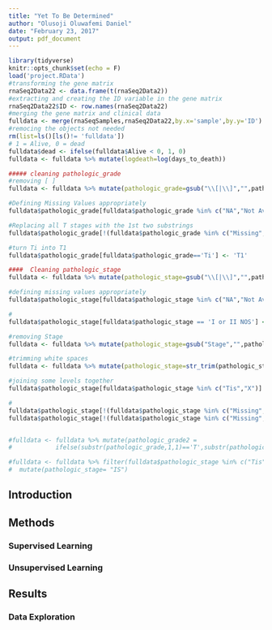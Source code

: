 ```yaml
---
title: "Yet To Be Determined"
author: "Olusoji Oluwafemi Daniel"
date: "February 23, 2017"
output: pdf_document
---
```


```r
library(tidyverse)
knitr::opts_chunk$set(echo = F)
load('project.RData')
#transforming the gene matrix
rnaSeq2Data22 <- data.frame(t(rnaSeq2Data2)) 
#extracting and creating the ID variable in the gene matrix
rnaSeq2Data22$ID <- row.names(rnaSeq2Data22)
#merging the gene matrix and clinical data
fulldata <- merge(rnaSeqSamples,rnaSeq2Data22,by.x='sample',by.y='ID')
#remocing the objects not needed
rm(list=ls()[ls()!= 'fulldata'])
# 1 = Alive, 0 = dead
fulldata$dead <- ifelse(fulldata$Alive < 0, 1, 0)
fulldata <- fulldata %>% mutate(logdeath=log(days_to_death))

##### cleaning pathologic_grade
#removing [ ]
fulldata <- fulldata %>% mutate(pathologic_grade=gsub("\\[|\\]","",pathologic_grade))

#Defining Missing Values appropriately
fulldata$pathologic_grade[fulldata$pathologic_grade %in% c("NA","Not Available","Discrepancy")] <- "Missing"

#Replacing all T stages with the 1st two substrings
fulldata$pathologic_grade[!(fulldata$pathologic_grade %in% c("Missing","Not Applicable"))] <- substr(fulldata$pathologic_grade[!(fulldata$pathologic_grade %in% c("Missing","Not Applicable"))],1,2)

#turn Ti into T1
fulldata$pathologic_grade[fulldata$pathologic_grade=='Ti'] <- 'T1'

####  Cleaning pathologic_stage
fulldata <- fulldata %>% mutate(pathologic_stage=gsub("\\[|\\]","",pathologic_stage))

#defining missing values appropriately
fulldata$pathologic_stage[fulldata$pathologic_stage %in% c("NA","Not Available","Discrepancy","Unknown")] <- "Missing"

#
fulldata$pathologic_stage[fulldata$pathologic_stage == 'I or II NOS'] <- "Stage 0"

#removing Stage
fulldata <- fulldata %>% mutate(pathologic_stage=gsub("Stage","",pathologic_stage))

#trimming white spaces
fulldata <- fulldata %>% mutate(pathologic_stage=str_trim(pathologic_stage))

#joining some levels together
fulldata$pathologic_stage[fulldata$pathologic_stage %in% c("Tis","X")] <- 'IS'

#
fulldata$pathologic_stage[!(fulldata$pathologic_stage %in% c("Missing","Not Applicable"))] <- gsub("[A B C]","",
fulldata$pathologic_stage[!(fulldata$pathologic_stage %in% c("Missing","Not Applicable"))])


#fulldata <- fulldata %>% mutate(pathologic_grade2 = 
#            ifelse(substr(pathologic_grade,1,1)=='T',substr(pathologic_grade,1,2),pathologic_grade))

#fulldata <- fulldata %>% filter(fulldata$pathologic_stage %in% c("Tis","X")) %>%
#  mutate(pathologic_stage= "IS")
```

## Introduction


## Methods

### Supervised Learning

### Unsupervised Learning



##  Results

### Data Exploration


